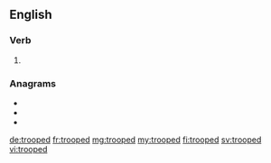 ==English==

===Verb===
{{head|en|verb form}}

# {{en-past of|troop}}

===Anagrams===
* {{l|en|optrode}}
* {{l|en|pet door}}
* {{l|en|torpedo}}

[[de:trooped]]
[[fr:trooped]]
[[mg:trooped]]
[[my:trooped]]
[[fi:trooped]]
[[sv:trooped]]
[[vi:trooped]]
